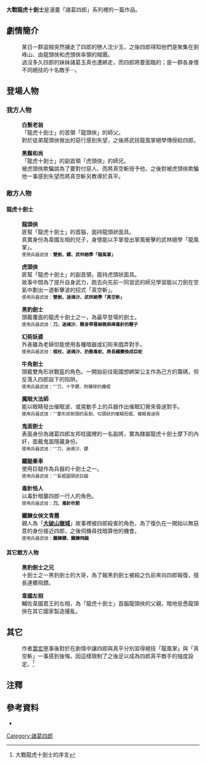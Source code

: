 {{primarysources|time=2017-08-24T21:35:58+00:00}}
{{refimprove|time=2017-08-24T21:35:58+00:00}}
{{Infobox animanga/Headerofja
|title= 大戰龍虎十劍士
|image= ChuKeSzeLang_vs_TenWarriors.jpg
|size= 120px
|caption= 
|romaji= 
|genre= 武俠
}}
{{Infobox animanga/Manga
|作者= [[葉宏甲|葉宏甲]]
|作畫= 
|連載雜誌= 漫畫大王(1960)
|出版社= 宏甲出版社 <br> 故鄉出版公司
|發售日= 宏甲出版社(1970) <br> 故鄉出版公司(1990)
|冊數= 全7卷 (故鄉出版公司冊數)
|其他= 
}}
{{Infobox animanga/Footerofja}}

'''大戰龍虎十劍士'''是漫畫「諸葛四郎」系列裡的一篇作品。

==劇情簡介==
:某日一群盜賊突然擄走了四郎的戀人沈少玉，之後四郎得知他們是聚集在劍峰山、由龍頭俠和虎頭俠率領的賊團。
:過沒多久四郎的妹妹諸葛玉真也遭綁走，而四郎將要面臨的；是一群各身懷不同絕技的十名敵手‧‧‧。

==登場人物==
===我方人物===
:'''白髮老翁'''
:「龍虎十劍士」的首領「龍頭俠」的師父。
:對於徒弟龍頭俠做出的惡行感到失望，之後將武技龍風掌絕學傳授給四郎。

:'''黑鬍和尚'''
:「龍虎十劍士」的副首領「虎頭俠」的師兄。
:被虎頭俠欺騙說為了要對付惡人、而將真空斬授予他，之後對被虎頭俠欺騙他一事感到失望而將真空斬另教導於真平。

===敵方人物===
====龍虎十劍士====
:'''龍頭俠'''
:匪幫「龍虎十劍士」的首腦，面持龍頭狀面具。
:真實身份為韋國左相的兒子，身懷能以手掌發出掌風衝擊的武林絕學「龍風掌」。
:<small>使用兵器武技：'''雙劍、鏢、武林絕學「龍風掌」'''</small>

:'''虎頭俠'''
:匪幫「龍虎十劍士」的副首領，面持虎頭狀面具。
:故事中間為了提升自身武力，跑去向先前一同習武的師兄學習能以刀劍在空氣中劃出一道斬擊波的招式「真空斬」。
:<small>使用兵器武技：'''雙劍、迷魂沙、武林絕學「真空斬」'''</small>

:'''黑豹劍士'''
:頭戴覆面的龍虎十劍士之一，為最早登場的劍士。
:<small>使用兵器武技：'''刀、迷魂沙、鞭身帶著細微麻痺毒針的鞭子'''</small>

:'''幻術妖婆'''
:外表雖為老婦但能使用各種暗器或幻術來戲弄對手。
:<small>使用兵器武技：'''棍杖、迷魂沙、扔撒毒蛇、將長繩變換成巨蛇'''</small>

:'''牛角劍士'''
:頭戴雙角形狀戰盔的角色。一開始前往衛國想綁架公主作為己方的籌碼，但反落入四郎設下的陷阱。
:<small>使用兵器武技：'''刀、十字鏢、附鍊球的鐵棍</small>

:'''魔眼大法師'''
:能以眼睛發出催眠波、或晃動手上的兵器作出催眠幻覺來昏迷對手。
:<small>使用兵器武技：'''菱形狀劍頭的長劍、勾頭狀的催眠短棍、催眠昏迷術</small>

:'''鬼面劍士'''
:表面身份為諸葛四郎友邦桂國裡的一名副將，實為隸屬龍虎十劍士摩下的內奸，面戴鬼面隱藏身份。
:<small>使用兵器武技：'''刀、迷魂沙、鏢</small>

:'''鐵鎚秦車'''
:使用巨鎚作為兵器的十劍士之一。
:<small>使用兵器武技：'''長棍圓頭狀巨鎚</small>

:'''毒針怪人'''
:以毒針暗襲四郎一行人的角色。
:<small>使用兵器武技：'''刀、毒針吹箭'''</small>

:'''鐵鍊女俠文青霞'''
:親人為「'''[[大破山嶽城|大破山嶽城]]'''」故事裡被四郎殺害的角色，為了復仇在一開始以無惡意的身份接近四郎，之後伺機尋找暗算他的機會。
:<small>使用兵器武技：'''鐵鍊鏢、鐵鍊飛鎚'''</small>

====其它敵方人物====
:'''黑豹劍士之兄'''
:十劍士之一黑豹劍士的大哥，為了報黑豹劍士被殺之仇前來向四郎報復，擅長連擲飛鏢。

:'''韋國左相'''
:輔佐韋國君王的左相，為「龍虎十劍士」首腦龍頭俠的父親，暗地慫恿龍頭俠在其它國家製造擾亂。

==其它==
:作者[[葉宏甲|葉宏甲]]事後對於在劇情中讓四郎與真平分別習得絕技「龍風掌」與「真空斬」一事感到後悔，因這樣限制了之後足以成為四郎真平敵手的強度設定。<ref>大戰龍虎十劍士的序言</ref>

==注釋==
<div class="references-small">
<references></references>
</div>

==參考資料==
*{{cite book |title=大戰龍虎十劍士（一至十） |year=1990 |publisher=故鄉出版公司  |isbn=957-626-058-2}}


{{諸葛四郎}}
[[Category:諸葛四郎|Category:諸葛四郎]]